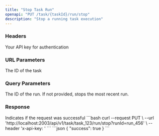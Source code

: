 ```yaml
---
title: "Stop Task Run"
openapi: "PUT /task/{taskId}/run/stop"
description: "Stop a running task execution"
---
```


### Headers

<ParamField header="x-api-key" type="string" required>
  Your API key for authentication
</ParamField>

### URL Parameters

<ParamField path="taskId" type="string" required>
  The ID of the task
</ParamField>

### Query Parameters

<ParamField query="runId" type="string">
  The ID of the run. If not provided, stops the most recent run.
</ParamField>

### Response

<ResponseField name="success" type="boolean">
  Indicates if the request was successful
</ResponseField>

<RequestExample>
```bash
curl --request PUT \
  --url 'http://localhost:2003/api/v1/task/task_123/run/stop?runId=run_456' \
  --header 'x-api-key: <your-api-key>'
```
</RequestExample>

<ResponseExample>
```json
{
  "success": true
}
```
</ResponseExample> 
